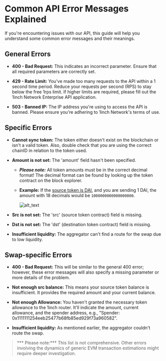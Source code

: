 # Common API Error Messages Explained

If you're encountering issues with our API, this guide will help you understand some common error messages and their meanings.

## General Errors

- **400 - Bad Request:** This indicates an incorrect parameter. Ensure that all required parameters are correctly set.

- **429 - Rate Limit:** You've made too many requests to the API within a 1 second time period. Reduce your requests per second (RPS) to stay below the free 1rps limit. If higher limits are required, please fill out the 1inch Network Enterprise API application.

- **503 - Banned IP:** The IP address you're using to access the API is banned. Please ensure you're adhering to 1inch Network's terms of use.

## Specific Errors

- **Cannot sync token:** The token either doesn't exist on the blockchain or isn't a valid token. Also, double check that you are using the correct chainID in relation to the token used.

- **Amount is not set:** The 'amount' field hasn't been specified. 
  - ***Please note:*** All token amounts must be in the correct decimal format! The decimal format can be found by looking up the token contract on the block explorer. 
  
  - **Example:** If the [source token is DAI](https://etherscan.io/token/0x6b175474e89094c44da98b954eedeac495271d0f), and you are sending 1 DAI, the amount with 18 decimals would be `1000000000000000000`.

      ![alt_text](./assets/dai-decimals.png "image_tooltip")

- **Src is not set:** The 'src' (source token contract) field is missing.

- **Dst is not set:** The 'dst' (destination token contract) field is missing.

- **Insufficient liquidity:** The aggregator can't find a route for the swap due to low liquidity.

## Swap-specific Errors

- **400 - Bad Request:** This will be similar to the general 400 error; however, these error messages will also specify a missing parameter or more details of the problem.

- **Not enough src balance:** This means your source token balance is insufficient. It provides the required amount and your current balance.

- **Not enough Allowance:** You haven't granted the necessary token allowance to the 1inch router. It'll indicate the amount, current allowance, and the spender address, e.g., "Spender: 0x1111111254eeb25477b68fb85ed929f73a960582".

- **Insufficient liquidity:** As mentioned earlier, the aggregator couldn't route the swap.

> *** Please note:*** This list is not comprehensive. Other errors involving the dynamics of generic EVM transaction estimations might require deeper investigation.
